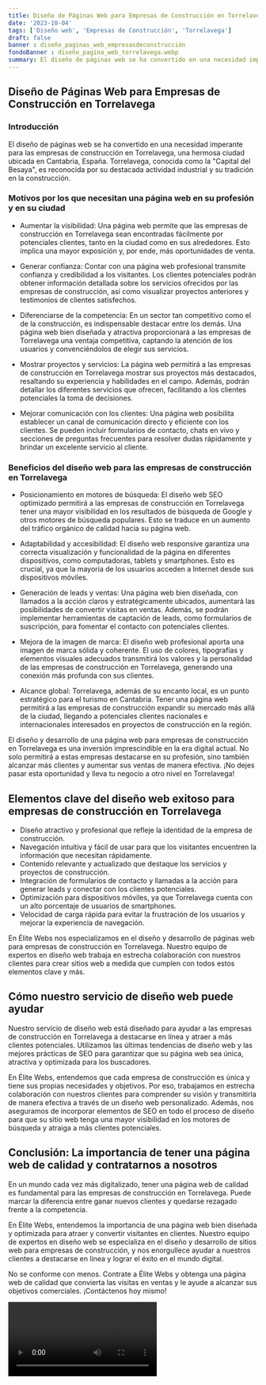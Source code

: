 ```yaml
---
title: Diseño de Páginas Web para Empresas de Construcción en Torrelavega
date: '2023-10-04'
tags: ['Diseño web', 'Empresas de Construcción', 'Torrelavega']
draft: false
banner : diseño_paginas_web_empresasdeconstrucción
fondoBanner : diseño_pagina_web_torrelavega.webp
summary: El diseño de páginas web se ha convertido en una necesidad imperante para las empresas de construcción en Torrelavega, una hermosa ciudad ubicada en Cantabria, España. Torrelavega, conocida como la Capital del Besaya, es reconocida por su destacada actividad industrial y su tradición en la construcción.
---
```


## Diseño de Páginas Web para Empresas de Construcción en Torrelavega

### Introducción

El diseño de páginas web se ha convertido en una necesidad imperante para las empresas de construcción en Torrelavega, una hermosa ciudad ubicada en Cantabria, España. Torrelavega, conocida como la "Capital del Besaya", es reconocida por su destacada actividad industrial y su tradición en la construcción.

### Motivos por los que necesitan una página web en su profesión y en su ciudad

- Aumentar la visibilidad: Una página web permite que las empresas de construcción en Torrelavega sean encontradas fácilmente por potenciales clientes, tanto en la ciudad como en sus alrededores. Esto implica una mayor exposición y, por ende, más oportunidades de venta.

- Generar confianza: Contar con una página web profesional transmite confianza y credibilidad a los visitantes. Los clientes potenciales podrán obtener información detallada sobre los servicios ofrecidos por las empresas de construcción, así como visualizar proyectos anteriores y testimonios de clientes satisfechos.

- Diferenciarse de la competencia: En un sector tan competitivo como el de la construcción, es indispensable destacar entre los demás. Una página web bien diseñada y atractiva proporcionará a las empresas de Torrelavega una ventaja competitiva, captando la atención de los usuarios y convenciéndolos de elegir sus servicios.

- Mostrar proyectos y servicios: La página web permitirá a las empresas de construcción en Torrelavega mostrar sus proyectos más destacados, resaltando su experiencia y habilidades en el campo. Además, podrán detallar los diferentes servicios que ofrecen, facilitando a los clientes potenciales la toma de decisiones.

- Mejorar comunicación con los clientes: Una página web posibilita establecer un canal de comunicación directo y eficiente con los clientes. Se pueden incluir formularios de contacto, chats en vivo y secciones de preguntas frecuentes para resolver dudas rápidamente y brindar un excelente servicio al cliente.

### Beneficios del diseño web para las empresas de construcción en Torrelavega

- Posicionamiento en motores de búsqueda: El diseño web SEO optimizado permitirá a las empresas de construcción en Torrelavega tener una mayor visibilidad en los resultados de búsqueda de Google y otros motores de búsqueda populares. Esto se traduce en un aumento del tráfico orgánico de calidad hacia su página web.

- Adaptabilidad y accesibilidad: El diseño web responsive garantiza una correcta visualización y funcionalidad de la página en diferentes dispositivos, como computadoras, tablets y smartphones. Esto es crucial, ya que la mayoría de los usuarios acceden a Internet desde sus dispositivos móviles.

- Generación de leads y ventas: Una página web bien diseñada, con llamados a la acción claros y estratégicamente ubicados, aumentará las posibilidades de convertir visitas en ventas. Además, se podrán implementar herramientas de captación de leads, como formularios de suscripción, para fomentar el contacto con potenciales clientes.

- Mejora de la imagen de marca: El diseño web profesional aporta una imagen de marca sólida y coherente. El uso de colores, tipografías y elementos visuales adecuados transmitirá los valores y la personalidad de las empresas de construcción en Torrelavega, generando una conexión más profunda con sus clientes.

- Alcance global: Torrelavega, además de su encanto local, es un punto estratégico para el turismo en Cantabria. Tener una página web permitirá a las empresas de construcción expandir su mercado más allá de la ciudad, llegando a potenciales clientes nacionales e internacionales interesados en proyectos de construcción en la región.

El diseño y desarrollo de una página web para empresas de construcción en Torrelavega es una inversión imprescindible en la era digital actual. No solo permitirá a estas empresas destacarse en su profesión, sino también alcanzar más clientes y aumentar sus ventas de manera efectiva. ¡No dejes pasar esta oportunidad y lleva tu negocio a otro nivel en Torrelavega!

<GifSeo />

<Cta />

## Elementos clave del diseño web exitoso para empresas de construcción en Torrelavega

- Diseño atractivo y profesional que refleje la identidad de la empresa de construcción.
- Navegación intuitiva y fácil de usar para que los visitantes encuentren la información que necesitan rápidamente.
- Contenido relevante y actualizado que destaque los servicios y proyectos de construcción.
- Integración de formularios de contacto y llamadas a la acción para generar leads y conectar con los clientes potenciales.
- Optimización para dispositivos móviles, ya que Torrelavega cuenta con un alto porcentaje de usuarios de smartphones.
- Velocidad de carga rápida para evitar la frustración de los usuarios y mejorar la experiencia de navegación.

En Élite Webs nos especializamos en el diseño y desarrollo de páginas web para empresas de construcción en Torrelavega. Nuestro equipo de expertos en diseño web trabaja en estrecha colaboración con nuestros clientes para crear sitios web a medida que cumplen con todos estos elementos clave y más.

## Cómo nuestro servicio de diseño web puede ayudar

Nuestro servicio de diseño web está diseñado para ayudar a las empresas de construcción en Torrelavega a destacarse en línea y atraer a más clientes potenciales. Utilizamos las últimas tendencias de diseño web y las mejores prácticas de SEO para garantizar que su página web sea única, atractiva y optimizada para los buscadores.

En Élite Webs, entendemos que cada empresa de construcción es única y tiene sus propias necesidades y objetivos. Por eso, trabajamos en estrecha colaboración con nuestros clientes para comprender su visión y transmitirla de manera efectiva a través de un diseño web personalizado. Además, nos aseguramos de incorporar elementos de SEO en todo el proceso de diseño para que su sitio web tenga una mayor visibilidad en los motores de búsqueda y atraiga a más clientes potenciales.

## Conclusión: La importancia de tener una página web de calidad y contratarnos a nosotros

En un mundo cada vez más digitalizado, tener una página web de calidad es fundamental para las empresas de construcción en Torrelavega. Puede marcar la diferencia entre ganar nuevos clientes y quedarse rezagado frente a la competencia.

En Élite Webs, entendemos la importancia de una página web bien diseñada y optimizada para atraer y convertir visitantes en clientes. Nuestro equipo de expertos en diseño web se especializa en el diseño y desarrollo de sitios web para empresas de construcción, y nos enorgullece ayudar a nuestros clientes a destacarse en línea y lograr el éxito en el mundo digital.

No se conforme con menos. Contrate a Élite Webs y obtenga una página web de calidad que convierta las visitas en ventas y le ayude a alcanzar sus objetivos comerciales. ¡Contáctenos hoy mismo!

<Video />

<CtaBot job='Empresas de Construcción' city='Torrelavega'/>

<Gmaps query='Torrelavega+españa+maps' />